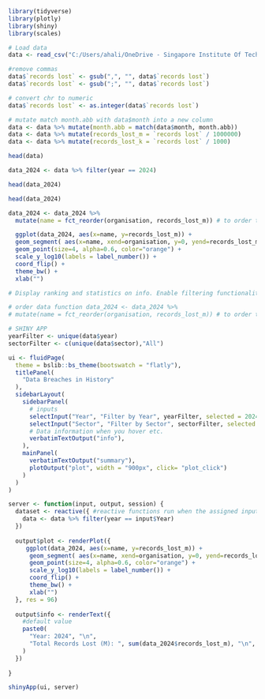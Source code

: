 ``` r
library(tidyverse)
library(plotly)
library(shiny)
library(scales)
```

``` r
# Load data
data <- read_csv("C:/Users/ahali/OneDrive - Singapore Institute Of Technology/r_team_project/dataset/cleaned_breaches.csv")

```

``` r

#remove commas
data$`records lost` <- gsub(",", "", data$`records lost`)
data$`records lost` <- gsub(";", "", data$`records lost`)

# convert chr to numeric
data$`records lost` <- as.integer(data$`records lost`)

# mutate match month.abb with data$month into a new column
data <- data %>% mutate(month.abb = match(data$month, month.abb))
data <- data %>% mutate(records_lost_m = `records lost` / 1000000)
data <- data %>% mutate(records_lost_k = `records lost` / 1000)

head(data)

data_2024 <- data %>% filter(year == 2024)

head(data_2024)

```

``` r

head(data_2024)

data_2024 <- data_2024 %>% 
  mutate(name = fct_reorder(organisation, records_lost_m)) # to order the data in the graph

  ggplot(data_2024, aes(x=name, y=records_lost_m)) +
  geom_segment( aes(x=name, xend=organisation, y=0, yend=records_lost_m)) +
  geom_point(size=4, alpha=0.6, color="orange") +
  scale_y_log10(labels = label_number()) +
  coord_flip() +
  theme_bw() +
  xlab("")

```

``` r

# Display ranking and statistics on info. Enable filtering functionality. 

# order data function data_2024 <- data_2024 %>% 
# mutate(name = fct_reorder(organisation, records_lost_m)) # to order the data in the graph

# SHINY APP
yearFilter <- unique(data$year)
sectorFilter <- c(unique(data$sector),"All")

ui <- fluidPage(
  theme = bslib::bs_theme(bootswatch = "flatly"),
  titlePanel(
    "Data Breaches in History"
  ),
  sidebarLayout(
    sidebarPanel(
      # inputs
      selectInput("Year", "Filter by Year", yearFilter, selected = 2024),
      selectInput("Sector", "Filter by Sector", sectorFilter, selected = "All"),
      # Data information when you hover etc.
      verbatimTextOutput("info"),
    ),
    mainPanel(
      verbatimTextOutput("summary"),
      plotOutput("plot", width = "900px", click= "plot_click")
    )
  )
)

server <- function(input, output, session) {
  dataset <- reactive({ #reactive functions run when the assigned inputs change
    data <- data %>% filter(year == input$Year)
  })
  
  output$plot <- renderPlot({
     ggplot(data_2024, aes(x=name, y=records_lost_m)) +
      geom_segment( aes(x=name, xend=organisation, y=0, yend=records_lost_m)) +
      geom_point(size=4, alpha=0.6, color="orange") +
      scale_y_log10(labels = label_number()) +
      coord_flip() +
      theme_bw() +
      xlab("")
  }, res = 96)
  
  output$info <- renderText({
    #default value
    paste0(
      "Year: 2024", "\n",
      "Total Records Lost (M): ", sum(data_2024$records_lost_m), "\n",
    )
  })
  
}

shinyApp(ui, server)



```